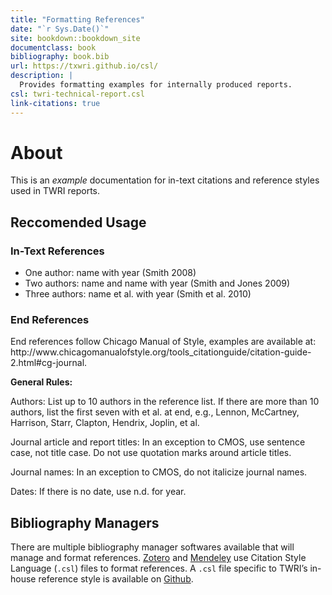 ```yaml
--- 
title: "Formatting References"
date: "`r Sys.Date()`"
site: bookdown::bookdown_site
documentclass: book
bibliography: book.bib
url: https://txwri.github.io/csl/
description: |
  Provides formatting examples for internally produced reports.
csl: twri-technical-report.csl
link-citations: true
---
```


# About

This is an _example_ documentation for in-text citations and reference styles used in TWRI reports.

## Reccomended Usage 


### In-Text References

- One author: name with year (Smith 2008) 
- Two authors: name and name with year (Smith and Jones 2009) 
- Three authors: name et al. with year (Smith et al. 2010) 

### End References

End references follow Chicago Manual of Style, examples are available at: http://www.chicagomanualofstyle.org/tools_citationguide/citation-guide-2.html#cg-journal.

**General Rules:** 

Authors: List up to 10 authors in the reference list. If there are more than 10 authors, list the first seven with et al. at end, e.g., Lennon, McCartney, Harrison, Starr, Clapton, Hendrix, Joplin, et al. 

Journal article and report titles: In an exception to CMOS, use sentence case, not title case. Do not use quotation marks around article titles.  

Journal names: In an exception to CMOS, do not italicize journal names. 

Dates: If there is no date, use n.d. for year. 

## Bibliography Managers

There are multiple bibliography manager softwares available that will manage and format references. [Zotero](https://www.zotero.org/) and [Mendeley](https://www.mendeley.com/) use Citation Style Language (`.csl`) files to format references. A `.csl` file specific to TWRI's in-house reference style is available on [Github](https://raw.githubusercontent.com/TxWRI/csl/main/texas-water-journal-name-year.csl).
